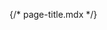 {/* page-title.mdx */}


<Meta of={comStories} name="Docs"/>

<Title />
<Subtitle />
<Description />


> ## Bootstrap Documentation on Page Title
> * [Headings](https://getbootstrap.com/docs/5.3/content/typography/#headings)
> * [Display Headings](https://getbootstrap.com/docs/5.3/content/typography/#display-headings)


<Canvas of={comStories.Page_Title} />

## Properties
<Controls of={comStories.Page_Title} />

## Attributes:        
* `title_attributes`: HTML attributes for the page title element.

## Variables:        
* `title_prefix`: Additional output populated by modules, intended to be
                 displayed in front of the main title tag that appears in the template.
* `title_suffix`: Additional output populated by modules, intended to be
                 displayed after the main title tag that appears in the template.

## Slots:
* N/A

<Stories of={comStories} />

### Examples
Used in the `page-title.html.twig` default theme implementation for a page title.

**Example #1:** Normal Page title 
```
  {% include 'varbase_components:page-title' %}
```

**Example #2:** Have a Bootstrap display class with the page title.
```
  {% include 'varbase_components:page-title' with {
      display: 'display-1'
    }
  %}
```

**Example #3:** Have custom title class with the page title.
```
  {% include 'varbase_components:page-title' with {
      utility_classes: ['custom-section-title1', 'custom-title2']
    }
  %}
```

## Source code
[//]: # (Twig Template source code)
<Source code={templateSource} />

